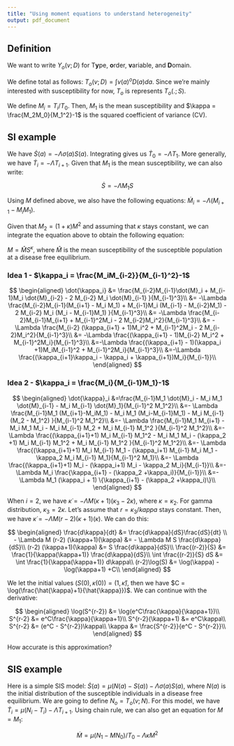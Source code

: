 ```yaml
---
title: "Using moment equations to understand heterogeneity"
output: pdf_document
---
```


## Definition

We want to write $Y_o(v;D)$ for T**y**pe, **o**rder, **v**ariable, and **D**omain.

We define total as follows: $T_o(v;D) = \int v(a)^o D(a) da$. Since we're mainly interested with susceptibility for now, $T_o$ is represents $T_o(.;S)$.

We define $M_i = T_i/T_0$. Then, $M_1$ is the mean susceptibility and $\kappa = \frac{M_2M_0}{M_1^2}-1$ is the squared coefficient of variance (CV).

## SI example

We have $\dot{S}(a) = - \Lambda \sigma(a) S(a)$. Integrating gives us $\dot{T}_0 = - \Lambda T_1$. More generally, we have $\dot{T}_i = - \Lambda T_{i+1}$. Given that $M_1$ is the mean susceptibility, we can also write:

$$
\dot{S} = - \Lambda M_1 S
$$

Using $M$ defined above, we also have the following equations: $\dot{M}_i = - \Lambda (M_{i+1} - M_i M_1)$.

Given that $M_2 = (1 + \kappa) M^2$ and assuming that $\kappa$ stays constant, we can integrate the equation above to obtain the following equation:

$M = \hat{M}S^\kappa$, where $\hat{M}$ is the mean susceptibility of the susceptible population at a disease free equilibrium.

### Idea 1 - $\kappa_i = \frac{M_iM_{i-2}}{M_{i-1}^2}-1$

$$
\begin{aligned}
\dot{\kappa_i} &= \frac{M_{i-2}M_{i-1}\dot{M}_i + M_{i-1}M_i \dot{M}_{i-2} - 2 M_{i-2} M_i \dot{M}_{i-1} }{M_{i-1}^3}\\
&= -\Lambda \frac{M_{i-2}M_{i-1}(M_{i+1} - M_i M_1) + M_{i-1}M_i (M_{i-1} - M_{i-2}M_1) - 2 M_{i-2} M_i (M_i - M_{i-1}M_1) }{M_{i-1}^3}\\
&= -\Lambda \frac{M_{i-2}M_{i-1}M_{i+1} + M_{i-1}^2M_i - 2 M_{i-2}M_i^2}{M_{i-1}^3}\\
&= -\Lambda \frac{M_{i-2} (\kappa_{i+1} + 1)M_i^2 + M_{i-1}^2M_i - 2 M_{i-2}M_i^2}{M_{i-1}^3}\\
&= -\Lambda \frac{(\kappa_{i+1} - 1)M_{i-2} M_i^2 + M_{i-1}^2M_i}{M_{i-1}^3}\\
&=-\Lambda \frac{(\kappa_{i+1} - 1)(\kappa_i +1)M_iM_{i-1}^2 + M_{i-1}^2M_i}{M_{i-1}^3}\\
&=-\Lambda \frac{(\kappa_{i+1}\kappa_i - \kappa_i + \kappa_{i+1})M_i}{M_{i-1}}\\
\end{aligned}
$$

### Idea 2 - $\kappa_i = \frac{M_i}{M_{i-1}M_1}-1$

$$
\begin{aligned}
\dot{\kappa}_i &=\frac{M_{i-1}M_1 \dot{M}_i - M_i M_1 \dot{M}_{i-1} - M_i M_{i-1} \dot{M}_1}{M_{i-1}^2 M_1^2}\\
&=- \Lambda \frac{M_{i-1}M_1 (M_{i+1}-M_iM_1) - M_i M_1 (M_i-M_{i-1}M_1) - M_i M_{i-1} (M_2 - M_1^2) }{M_{i-1}^2 M_1^2}\\
&=- \Lambda \frac{M_{i-1}M_1 M_{i+1} - M_i M_1 M_i - M_i M_{i-1} M_2 + M_i M_{i-1} M_1^2 }{M_{i-1}^2 M_1^2}\\
&=- \Lambda \frac{(\kappa_{i+1}+1) M_i M_{i-1} M_1^2  - M_i M_1 M_i - (\kappa_2 +1) M_i M_{i-1} M_1^2 + M_i M_{i-1} M_1^2 }{M_{i-1}^2 M_1^2}\\
&=- \Lambda \frac{(\kappa_{i+1}+1) M_i M_{i-1} M_1 - (\kappa_i+1) M_{i-1} M_i M_1 - \kappa_2 M_i M_{i-1} M_1}{M_{i-1}^2 M_1}\\
&=- \Lambda \frac{(\kappa_{i+1}+1) M_i - (\kappa_i+1) M_i - \kappa_2 M_i}{M_{i-1}}\\
&=- \Lambda M_i \frac{\kappa_{i+1} - (\kappa_2 +\kappa_i)}{M_{i-1}}\\
&=- \Lambda M_1 (\kappa_i + 1) \{\kappa_{i+1} - (\kappa_2 +\kappa_i)\}\\
\end{aligned}
$$

When $i = 2$, we have $\dot{\kappa} = - \Lambda M (\kappa+1)(\kappa_3 - 2 \kappa)$, where $\kappa = \kappa_2$. For gamma distribution, $\kappa_3 = 2 \kappa$. Let's assume that $r = \kappa_3/kappa$ stays constant. Then, we have $\dot{\kappa} = - \Lambda M (r-2) (\kappa+1)(\kappa)$. We can do this:

$$
\begin{aligned}
\frac{d\kappa}{dt} &= \frac{d\kappa}{dS}\frac{dS}{dt} \\
- \Lambda M (r-2) (\kappa+1)(\kappa) &= - \Lambda M S \frac{d\kappa}{dS}\\
(r-2) (\kappa+1)(\kappa) &= S \frac{d\kappa}{dS}\\
\frac{(r-2)}{S} &= \frac{1}{\kappa(\kappa+1)} \frac{d\kappa}{dS}\\
\int \frac{(r-2)}{S} dS &= \int \frac{1}{\kappa(\kappa+1)} d\kappa\\
(r-2)\log(S) &= \log(\kappa) - \log(\kappa+1) +C\\
\end{aligned}
$$

We let the initial values $(S(0) , \kappa(0)) = (1,\hat{\kappa})$, then we have $C = \log(\frac{\hat{\kappa}+1}{\hat{\kappa}})$. We can continue with the derivative:

$$
\begin{aligned}
\log(S^{r-2}) &= \log(e^C\frac{\kappa}{\kappa+1})\\
S^{r-2} &= e^C\frac{\kappa}{\kappa+1}\\
S^{r-2}(\kappa+1) &= e^C\kappa\\
S^{r-2} &= (e^C - S^{r-2})\kappa\\
\kappa &= \frac{S^{r-2}}{e^C - S^{r-2}}\\
\end{aligned}
$$

How accurate is this approximation?

## SIS example

Here is a simple SIS model: $\dot{S}(a) = \mu(N(a)-S(a)) - \Lambda \sigma(a) S(a)$, where $N(a)$ is the initial distribution of the susceptible individuals in a disease free equilibrium. We are going to define $N_o = T_o(v;N)$. For this model, we have $\dot{T}_i = \mu (N_i - T_i) - \Lambda T_{i+1}$. Using chain rule, we can also get an equation for $M = M_1$:

$$
\dot{M} = \mu(N_1 - M N_0)/T_0 - \Lambda \kappa M^2
$$

